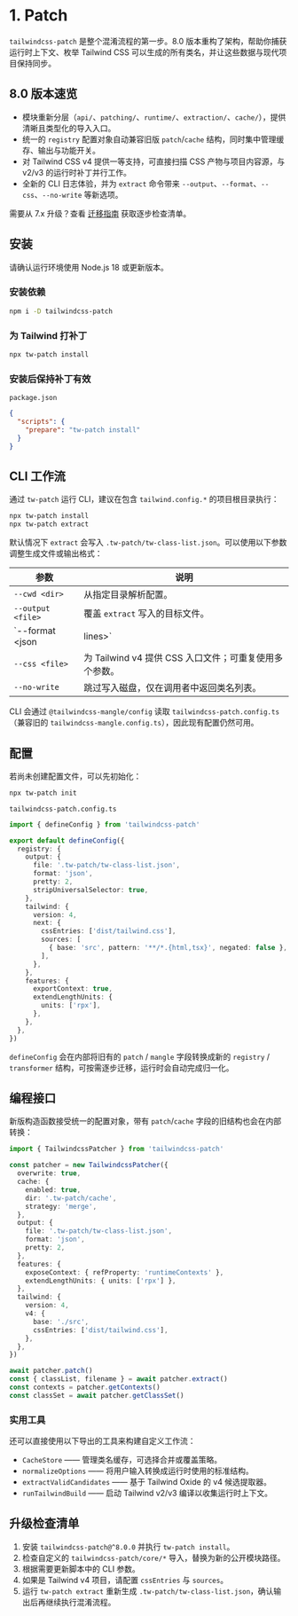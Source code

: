 
# 1. Patch

`tailwindcss-patch` 是整个混淆流程的第一步。8.0 版本重构了架构，帮助你捕获运行时上下文、枚举 Tailwind CSS 可以生成的所有类名，并让这些数据与现代项目保持同步。

## 8.0 版本速览

- 模块重新分层（`api/`、`patching/`、`runtime/`、`extraction/`、`cache/`），提供清晰且类型化的导入入口。
- 统一的 `registry` 配置对象自动兼容旧版 `patch`/`cache` 结构，同时集中管理缓存、输出与功能开关。
- 对 Tailwind CSS v4 提供一等支持，可直接扫描 CSS 产物与项目内容源，与 v2/v3 的运行时补丁并行工作。
- 全新的 CLI 日志体验，并为 `extract` 命令带来 `--output`、`--format`、`--css`、`--no-write` 等新选项。

<Callout type="info">
需要从 7.x 升级？查看 <a href="./migration">迁移指南</a> 获取逐步检查清单。
</Callout>

## 安装

请确认运行环境使用 Node.js 18 或更新版本。

### 安装依赖

```sh npm2yarn
npm i -D tailwindcss-patch
```

### 为 Tailwind 打补丁

```sh npm2yarn
npx tw-patch install
```

### 安装后保持补丁有效

`package.json`

```json
{
  "scripts": {
    "prepare": "tw-patch install"
  }
}
```

## CLI 工作流

通过 `tw-patch` 运行 CLI，建议在包含 `tailwind.config.*` 的项目根目录执行：

```sh
npx tw-patch install
npx tw-patch extract
```

默认情况下 `extract` 会写入 `.tw-patch/tw-class-list.json`。可以使用以下参数调整生成文件或输出格式：

| 参数 | 说明 |
| --- | --- |
| `--cwd <dir>` | 从指定目录解析配置。 |
| `--output <file>` | 覆盖 `extract` 写入的目标文件。 |
| `--format <json|lines>` | 选择 JSON（默认）或按行输出文本。 |
| `--css <file>` | 为 Tailwind v4 提供 CSS 入口文件；可重复使用多个参数。 |
| `--no-write` | 跳过写入磁盘，仅在调用者中返回类名列表。 |

CLI 会通过 `@tailwindcss-mangle/config` 读取 `tailwindcss-patch.config.ts`（兼容旧的 `tailwindcss-mangle.config.ts`），因此现有配置仍然可用。

## 配置

若尚未创建配置文件，可以先初始化：

```sh npm2yarn
npx tw-patch init
```

`tailwindcss-patch.config.ts`

```ts
import { defineConfig } from 'tailwindcss-patch'

export default defineConfig({
  registry: {
    output: {
      file: '.tw-patch/tw-class-list.json',
      format: 'json',
      pretty: 2,
      stripUniversalSelector: true,
    },
    tailwind: {
      version: 4,
      next: {
        cssEntries: ['dist/tailwind.css'],
        sources: [
          { base: 'src', pattern: '**/*.{html,tsx}', negated: false },
        ],
      },
    },
    features: {
      exportContext: true,
      extendLengthUnits: {
        units: ['rpx'],
      },
    },
  },
})
```

`defineConfig` 会在内部将旧有的 `patch` / `mangle` 字段转换成新的 `registry` / `transformer` 结构，可按需逐步迁移，运行时会自动完成归一化。

## 编程接口

新版构造函数接受统一的配置对象，带有 `patch`/`cache` 字段的旧结构也会在内部转换：

```ts
import { TailwindcssPatcher } from 'tailwindcss-patch'

const patcher = new TailwindcssPatcher({
  overwrite: true,
  cache: {
    enabled: true,
    dir: '.tw-patch/cache',
    strategy: 'merge',
  },
  output: {
    file: '.tw-patch/tw-class-list.json',
    format: 'json',
    pretty: 2,
  },
  features: {
    exposeContext: { refProperty: 'runtimeContexts' },
    extendLengthUnits: { units: ['rpx'] },
  },
  tailwind: {
    version: 4,
    v4: {
      base: './src',
      cssEntries: ['dist/tailwind.css'],
    },
  },
})

await patcher.patch()
const { classList, filename } = await patcher.extract()
const contexts = patcher.getContexts()
const classSet = await patcher.getClassSet()
```

### 实用工具

还可以直接使用以下导出的工具来构建自定义工作流：

- `CacheStore` —— 管理类名缓存，可选择合并或覆盖策略。
- `normalizeOptions` —— 将用户输入转换成运行时使用的标准结构。
- `extractValidCandidates` —— 基于 Tailwind Oxide 的 v4 候选提取器。
- `runTailwindBuild` —— 启动 Tailwind v2/v3 编译以收集运行时上下文。

## 升级检查清单

1. 安装 `tailwindcss-patch@^8.0.0` 并执行 `tw-patch install`。
2. 检查自定义的 `tailwindcss-patch/core/*` 导入，替换为新的公开模块路径。
3. 根据需要更新脚本中的 CLI 参数。
4. 如果是 Tailwind v4 项目，请配置 `cssEntries` 与 `sources`。
5. 运行 `tw-patch extract` 重新生成 `.tw-patch/tw-class-list.json`，确认输出后再继续执行混淆流程。
